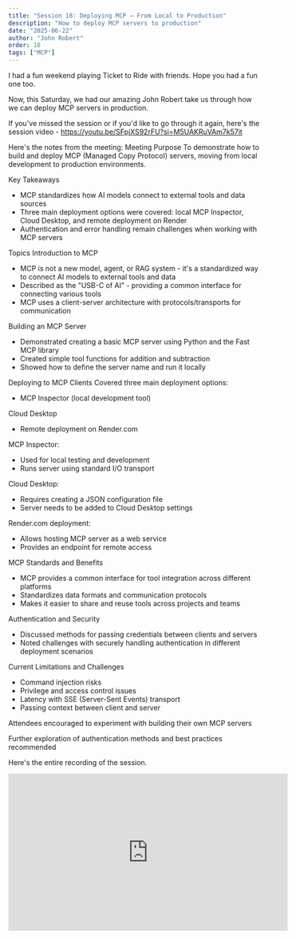 ```yaml
---
title: "Session 18: Deploying MCP — From Local to Production"
description: "How to deploy MCP servers to production"
date: "2025-06-22"
author: "John Robert"
order: 18
tags: ["MCP"]
---
```


I had a fun weekend playing Ticket to Ride with friends. Hope you had a fun one too. 

Now, this Saturday, we had our amazing John Robert take us through how we can deploy MCP servers in production. 

If you've missed the session or if you'd like to go through it again, here's the session video - https://youtu.be/SFpjXS92rFU?si=M5UAKRuVAm7k57it

Here's the notes from the meeting: 
Meeting Purpose
To demonstrate how to build and deploy MCP (Managed Copy Protocol) servers, moving from local development to production environments.

Key Takeaways
- MCP standardizes how AI models connect to external tools and data sources
- Three main deployment options were covered: local MCP Inspector, Cloud Desktop, and remote deployment on Render
- Authentication and error handling remain challenges when working with MCP servers

Topics
Introduction to MCP
- MCP is not a new model, agent, or RAG system - it's a standardized way to connect AI models to external tools and data
- Described as the "USB-C of AI" - providing a common interface for connecting various tools
- MCP uses a client-server architecture with protocols/transports for communication

Building an MCP Server
- Demonstrated creating a basic MCP server using Python and the Fast MCP library
- Created simple tool functions for addition and subtraction
- Showed how to define the server name and run it locally

Deploying to MCP Clients
Covered three main deployment options:
- MCP Inspector (local development tool)

Cloud Desktop
- Remote deployment on Render.com

MCP Inspector:
- Used for local testing and development
- Runs server using standard I/O transport

Cloud Desktop:
- Requires creating a JSON configuration file
- Server needs to be added to Cloud Desktop settings

Render.com deployment:
- Allows hosting MCP server as a web service
- Provides an endpoint for remote access

MCP Standards and Benefits
- MCP provides a common interface for tool integration across different platforms
- Standardizes data formats and communication protocols
- Makes it easier to share and reuse tools across projects and teams

Authentication and Security
- Discussed methods for passing credentials between clients and servers
- Noted challenges with securely handling authentication in different deployment scenarios

Current Limitations and Challenges
- Command injection risks
- Privilege and access control issues
- Latency with SSE (Server-Sent Events) transport
- Passing context between client and server

Attendees encouraged to experiment with building their own MCP servers

Further exploration of authentication methods and best practices recommended

Here's the entire recording of the session.

<div style={{ display: 'flex', justifyContent: 'center', margin: '2rem 0' }}>
  <iframe 
    width="560" 
    height="315" 
    src="https://www.youtube.com/embed/SFpjXS92rFU" 
    title="Applied AI Session 18: Deploying MCP — From Local to Production" 
    frameBorder="0" 
    allow="accelerometer; autoplay; clipboard-write; encrypted-media; gyroscope; picture-in-picture" 
    allowFullScreen
  ></iframe>
</div>
